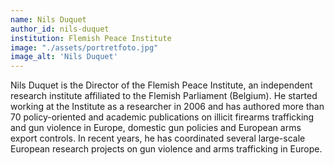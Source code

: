 ```yaml
---
name: Nils Duquet
author_id: nils-duquet
institution: Flemish Peace Institute
image: "./assets/portretfoto.jpg"
image_alt: 'Nils Duquet'
---
```


Nils Duquet is the Director of the Flemish Peace Institute, an independent research institute affiliated to the Flemish Parliament (Belgium). He started working at the Institute as a researcher in 2006 and has authored more than 70 policy-oriented and academic publications on illicit firearms trafficking and gun violence in Europe, domestic gun policies and European arms export controls. In recent years, he has coordinated several large-scale European research projects on gun violence and arms trafficking in Europe.
